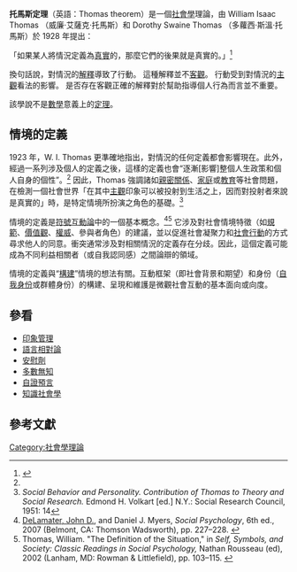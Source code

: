 {{Underlinked|time=2020-07-16T04:04:01+00:00}}
'''托馬斯定理'''（英語：Thomas theorem）是一個[[社會學|社會學]]理論，由 William Isaac Thomas （威廉·艾薩克·托馬斯）和 Dorothy Swaine Thomas （多蘿西·斯溫·托馬斯）於 1928 年提出：

「如果某人將情況定義為[[真實|真實]]的，那麼它們的後果就是真實的。」<ref name=":0">{{Cite book|chapter=|url=http://archive.org/details/in.ernet.dli.2015.155699|date=1928|last=Dorothy Swaine Thomas|title=The Child In America Behavior Problems And Programs}}</ref>

換句話說，對情況的[[解釋|解釋]]導致了行動。 這種解釋並不[[客觀|客觀]]。 行動受到對情況的[[主觀|主觀]]看法的影響。 是否存在客觀正確的解釋對於幫助指導個人行為而言並不重要。

該學說不是[[數學|數學]]意義上的[[定理|定理]]。

== 情境的定義 ==
1923 年，W. I. Thomas 更準確地指出，對情況的任何定義都會影響現在。此外，經過一系列涉及個人的定義之後，這樣的定義也會“逐漸[影響]整個人生政策和個人自身的個性”。<ref name=":0" /> 因此，Thomas 強調諸如[[親密關係|親密關係]]、[[家庭|家庭]]或[[教育|教育]]等社會問題，在檢測一個社會世界「在其中[[主觀|主觀]]印象可以被投射到生活之上，因而對投射者來說是真實的」時，是特定情境所扮演之角色的基礎。<ref>''Social Behavior and Personality. Contribution of Thomas to Theory and Social Research.'' Edmond H. Volkart [ed.] N.Y.: Social Research Council, 1951: 14</ref>

情境的定義是[[符號互動論|符號互動論]]中的一個基本概念。<ref>[[DeLamater,_John_D.|DeLamater, John D.]], and Daniel J. Myers, ''Social Psychology'', 6th ed., 2007 (Belmont, CA: Thomson Wadsworth), pp. 227–228. {{ISBN|978-0-495-09336-7}}</ref><ref>Thomas, William. "The Definition of the Situation," in ''Self, Symbols, and Society: Classic Readings in Social Psychology,'' Nathan Rousseau (ed), 2002 (Lanham, MD: Rowman & Littlefield), pp. 103–115.  {{ISBN|978-0-7425-1631-1}}</ref> 它涉及對社會情境特徵（如[[社會規範|規範]]、[[價值觀|價值觀]]、[[權威|權威]]、參與者角色）的建議，並以促進社會凝聚力和[[社會行動|社會行動]]的方式尋求他人的同意。衝突通常涉及對相關情況的定義存在分歧。因此，這個定義可能成為不同利益相關者（或自我認同感）之間論辯的領域。

情境的定義與“[[框架_(社會科學)|構建]]”情境的想法有關。互動框架（即社會背景和期望）和身份（[[自我概念|自我身份]]或群體身份）的構建、呈現和維護是微觀社會互動的基本面向或向度。

==參看==
* [[印象管理|印象管理]]
* [[語言相對論|語言相對論]]
* [[安慰劑|安慰劑]]
* [[多數無知|多數無知]]
* [[自證預言|自證預言]]
* [[知識社會學|知識社會學]]

==參考文獻==
{{Reflist|30em}}

[[Category:社會學理論|Category:社會學理論]]